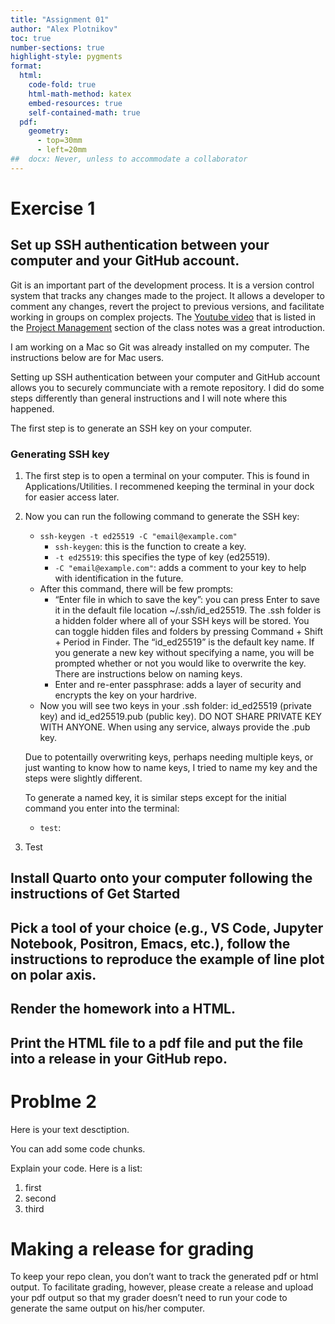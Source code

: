 ```yaml
---
title: "Assignment 01"
author: "Alex Plotnikov"
toc: true
number-sections: true
highlight-style: pygments
format: 
  html: 
    code-fold: true
    html-math-method: katex
    embed-resources: true
    self-contained-math: true	
  pdf: 
    geometry: 
      - top=30mm
      - left=20mm
##  docx: Never, unless to accommodate a collaborator
---
```



# Exercise 1

## Set up SSH authentication between your computer and your GitHub account.

Git is an important part of the development process.  It is a version control system that tracks any changes made to the project.  It allows a developer to comment any changes, revert the project to previous versions, and facilitate working in groups on complex projects.  The [Youtube video](https://www.youtube.com/watch?v=RGOj5yH7evk) that is listed in the [Project Management](https://statds.github.io/ids-f25/git.html) section of the class notes was a great introduction.

I am working on a Mac so Git was already installed on my computer.  The instructions below are for Mac users.

Setting up SSH authentication between your computer and GitHub account allows you to securely communciate with a remote repository.  I did do some steps differently than general instructions and I will note where this happened.

The first step is to generate an SSH key on your computer.

### Generating SSH key

 1. The first step is to open a terminal on your computer.  This is found in Applications/Utilities.  I recommened keeping the terminal in your dock for easier access later.
 2. Now you can run the following command to generate the SSH key:
    + `ssh-keygen -t ed25519 -C "email@example.com"`
      + `ssh-keygen`: this is the function to create a key.
      + `-t ed25519`: this specifies the type of key (ed25519).
      + `-C "email@example.com"`: adds a comment to your key to help with identification in the future.
    + After this command, there will be few prompts:
      + "Enter file in which to save the key": you can press Enter to save it in the default file location ~/.ssh/id_ed25519. The .ssh folder is a hidden folder where all of your SSH keys will be stored.  You can toggle hidden files and folders by pressing Command + Shift + Period in Finder.  The "id_ed25519" is the default key name.  If you generate a new key without specifying a name, you will be prompted whether or not you would like to overwrite the key.  There are instructions below on naming keys.
      + Enter and re-enter passphrase: adds a layer of security and encrypts the key on your hardrive.
    + Now you will see two keys in your .ssh folder: id_ed25519 (private key) and id_ed25519.pub (public key).  DO NOT SHARE PRIVATE KEY WITH ANYONE.  When using any service, always provide the .pub key.

    Due to potentailly overwriting keys, perhaps needing multiple keys, or just wanting to know how to name keys, I tried to name my key and the steps were slightly different.

    To generate a named key, it is similar steps except for the initial command you enter into the terminal:
    + `test`:
3. Test





## Install Quarto onto your computer following the instructions of Get Started





## Pick a tool of your choice (e.g., VS Code, Jupyter Notebook, Positron, Emacs, etc.), follow the instructions to reproduce the example of line plot on polar axis.



## Render the homework into a HTML.



## Print the HTML file to a pdf file and put the file into a release in your GitHub repo.

# Problme 2

Here is your text desctiption.

You can add some code chunks.

Explain your code.  Here is a list:

1. first
1. second
1. third

# Making a release for grading

To keep your repo clean, you don't want to track the generated
pdf or html output. To facilitate grading, however, please 
create a release and upload your pdf output so that my grader
doesn't need to run your code to generate the same output on
his/her computer.
